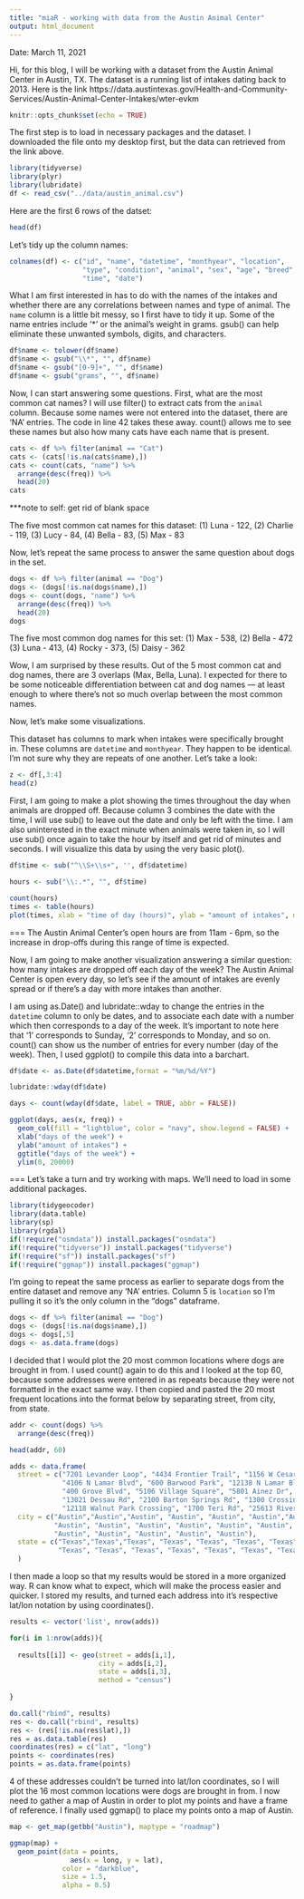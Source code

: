 ```yaml
---
title: "miaR - working with data from the Austin Animal Center"
output: html_document
---
```

Date: March 11, 2021

Hi, for this blog, I will be working with a dataset from the Austin Animal Center in Austin, TX. The dataset is a running list of intakes dating back to 2013. Here is the link https://data.austintexas.gov/Health-and-Community-Services/Austin-Animal-Center-Intakes/wter-evkm
```r
knitr::opts_chunk$set(echo = TRUE)
```
The first step is to load in necessary packages and the dataset. I downloaded the file onto my desktop first, but the data can retrieved from the link above.
```r
library(tidyverse)
library(plyr)
library(lubridate)
df <- read_csv("../data/austin_animal.csv")
```
Here are the first 6 rows of the datset:
```r
head(df)
```
Let's tidy up the column names:
```r
colnames(df) <- c("id", "name", "datetime", "monthyear", "location", 
                  "type", "condition", "animal", "sex", "age", "breed", "color",
                  "time", "date")
```
What I am first interested in has to do with the names of the intakes and whether there are any correlations between names and type of animal. The `name` column is a little bit messy, so I first have to tidy it up. Some of the name entries include '*' or the animal's weight in grams. gsub() can help eliminate these unwanted symbols, digits, and characters.
```r
df$name <- tolower(df$name)
df$name <- gsub("\\*", "", df$name) 
df$name <- gsub("[0-9]+", "", df$name)
df$name <- gsub("grams", "", df$name)
```
Now, I can start answering some questions. First, what are the most common cat names?
I will use filter() to extract cats from the `animal` column. Because some names were not entered into the dataset, there are 'NA' entries. The code in line 42 takes these away. count() allows me to see these names but also how many cats have each name that is present. 
```r
cats <- df %>% filter(animal == "Cat") 
cats <- (cats[!is.na(cats$name),])
cats <- count(cats, "name") %>%
  arrange(desc(freq)) %>%
  head(20)
cats
```
***note to self: get rid of blank space

The five most common cat names for this dataset:
(1) Luna - 122,
(2) Charlie - 119,
(3) Lucy - 84,
(4) Bella - 83,
(5) Max - 83

Now, let's repeat the same process to answer the same question about dogs in the set.
```r
dogs <- df %>% filter(animal == "Dog") 
dogs <- (dogs[!is.na(dogs$name),])
dogs <- count(dogs, "name") %>%
  arrange(desc(freq)) %>%
  head(20)
dogs
```
The five most common dog names for this set:
(1) Max - 538,
(2) Bella - 472
(3) Luna - 413,
(4) Rocky - 373,
(5) Daisy - 362

Wow, I am surprised by these results. Out of the 5 most common cat and dog names, there are 3 overlaps (Max, Bella, Luna). I expected for there to be some noticeable differentiation between cat and dog names — at least enough to where there's not so much overlap between the most common names.

Now, let's make some visualizations.

This dataset has columns to mark when intakes were specifically brought in. These columns are `datetime` and `monthyear`. They happen to be identical. I'm not sure why they are repeats of one another. Let's take a look:
```r
z <- df[,3:4]
head(z)
```
First, I am going to make a plot showing the times throughout the day when animals are dropped off. Because column 3 combines the date with the time, I will use sub() to leave out the date and only be left with the time. I am also uninterested in the exact minute when animals were taken in, so I will use sub() once again to take the hour by itself and get rid of minutes and seconds. I will visualize this data by using the very basic plot().
```r
df$time <- sub("^\\S+\\s+", '', df$datetime)

hours <- sub("\\:.*", "", df$time) 

count(hours)
times <- table(hours)
plot(times, xlab = "time of day (hours)", ylab = "amount of intakes", main = "when are animals dropped off?")
```
===
The Austin Animal Center's open hours are from 11am - 6pm, so the increase in drop-offs during this range of time is expected.

Now, I am going to make another visualization answering a similar question: how many intakes are dropped off each day of the week? The Austin Animal Center is open every day, so let's see if the amount of intakes are evenly spread or if there's a day with more intakes than another.

I am using as.Date() and lubridate::wday to change the entries in the `datetime` column to only be dates, and to associate each date with a number which then corresponds to a day of the week. It's important to note here that '1' corresponds to Sunday, '2' corresponds to Monday, and so on. count() can show us the number of entries for every number (day of the week). Then, I used ggplot() to compile this data into a barchart.
```r
df$date <- as.Date(df$datetime,format = "%m/%d/%Y")

lubridate::wday(df$date)

days <- count(wday(df$date, label = TRUE, abbr = FALSE))
```
```r
ggplot(days, aes(x, freq)) +
  geom_col(fill = "lightblue", color = "navy", show.legend = FALSE) +
  xlab("days of the week") +
  ylab("amount of intakes") +
  ggtitle("days of the week") +
  ylim(0, 20000)
```
===
Let's take a turn and try working with maps. We'll need to load in some additional packages.
```r
library(tidygeocoder)
library(data.table)
library(sp)
library(rgdal)
if(!require("osmdata")) install.packages("osmdata")
if(!require("tidyverse")) install.packages("tidyverse")
if(!require("sf")) install.packages("sf")
if(!require("ggmap")) install.packages("ggmap")
```
I'm going to repeat the same process as earlier to separate dogs from the entire dataset and remove any 'NA' entries. Column 5 is `location` so I'm pulling it so it's the only column in the "dogs" dataframe.
```r
dogs <- df %>% filter(animal == "Dog")
dogs <- (dogs[!is.na(dogs$name),])
dogs <- dogs[,5]
dogs <- as.data.frame(dogs)
```
I decided that I would plot the 20 most common locations where dogs are brought in from. I used count() again to do this and I looked at the top 60, because some addresses were entered in as repeats because they were not formatted in the exact same way. I then copied and pasted the 20 most frequent locations into the format below by separating street, from city, from state.
```r
addr <- count(dogs) %>%
  arrange(desc(freq))

head(addr, 60)

adds <- data.frame(
  street = c("7201 Levander Loop", "4434 Frontier Trail", "1156 W Cesar Chavez", "12034 Research Blvd",
             "4106 N Lamar Blvd", "600 Barwood Park", "12138 N Lamar Blvd", "5701 Johnny Morris Rd", 
             "400 Grove Blvd", "5106 Village Square", "5801 Ainez Dr", "5200 Knight Cir", 
             "13021 Dessau Rd", "2100 Barton Springs Rd", "1300 Crossing Pl", "1800 E Stassney L",
             "12118 Walnut Park Crossing", "1700 Teri Rd", "25613 River Fern Ct", "7601 Daffan Ln" ),
  city = c("Austin","Austin","Austin", "Austin", "Austin", "Austin","Austin",
           "Austin", "Austin", "Austin", "Austin", "Austin", "Austin", "Austin", "Austin",
           "Austin", "Austin", "Austin", "Austin", "Austin"),
  state = c("Texas","Texas","Texas", "Texas", "Texas", "Texas", "Texas", "Texas", "Texas", "Texas",
            "Texas", "Texas", "Texas", "Texas", "Texas", "Texas", "Texas", "Texas", "Texas", "Texas")
  )
```
I then made a loop so that my results would be stored in a more organized way. R can know what to expect, which will make the process easier and quicker. I stored my results, and turned each address into it's respective lat/lon notation by using coordinates().
```r
results <- vector('list', nrow(adds))

for(i in 1:nrow(adds)){
  
  results[[i]] <- geo(street = adds[i,1], 
                      city = adds[i,2],
                      state = adds[i,3], 
                      method = "census")
  
}

do.call("rbind", results)
res <- do.call("rbind", results)
res <- (res[!is.na(res$lat),])
res = as.data.table(res)
coordinates(res) = c("lat", "long")
points <- coordinates(res)
points = as.data.frame(points)
```
4 of these addresses couldn't be turned into lat/lon coordinates, so I will plot the 16 most common locations were dogs are brought in from. I now need to gather a map of Austin in order to plot my points and have a frame of reference. I finally used ggmap() to place my points onto a map of Austin.
```r
map <- get_map(getbb("Austin"), maptype = "roadmap")

ggmap(map) +
  geom_point(data = points,
               aes(x = long, y = lat), 
             color = "darkblue", 
             size = 1.5,
             alpha = 0.5)
```










